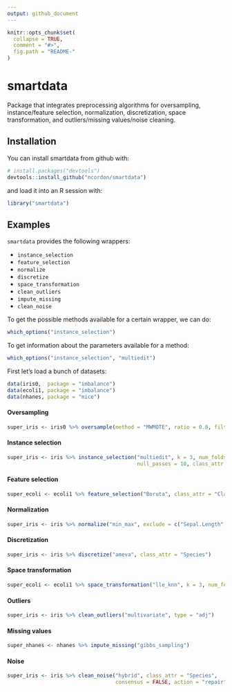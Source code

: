 ```yaml
---
output: github_document
---
```


<!-- README.md is generated from README.Rmd. Please edit that file -->

```r
knitr::opts_chunk$set(
  collapse = TRUE,
  comment = "#>",
  fig.path = "README-"
)
```

# smartdata

Package that integrates preprocessing algorithms for oversampling, instance/feature selection, normalization, discretization, space transformation, and outliers/missing values/noise cleaning.

## Installation

You can install smartdata from github with:

```r
# install.packages("devtools")
devtools::install_github("ncordon/smartdata")
```

and load it into an R session with:

```r
library("smartdata")
```

## Examples

`smartdata` provides the following wrappers: 

* `instance_selection`
* `feature_selection`
* `normalize`
* `discretize`
* `space_transformation`
* `clean_outliers`
* `impute_missing`
* `clean_noise`

To get the possible methods available for a certain wrapper, we can do:

```r
which_options("instance_selection")
```

To get information about the parameters available for a method:

```r
which_options("instance_selection", "multiedit")
```

First let's load a bunch of datasets:

```r
data(iris0,  package = "imbalance")
data(ecoli1, package = "imbalance")
data(nhanes, package = "mice")
```
#### Oversampling

```r
super_iris <- iris0 %>% oversample(method = "MWMOTE", ratio = 0.8, filtering = TRUE)
```

#### Instance selection

```r
super_iris <- iris %>% instance_selection("multiedit", k = 3, num_folds = 2, 
                                          null_passes = 10, class_attr = "Species")
```

#### Feature selection

```r
super_ecoli <- ecoli1 %>% feature_selection("Boruta", class_attr = "Class")
```

#### Normalization

```r
super_iris <- iris %>% normalize("min_max", exclude = c("Sepal.Length", "Species"))
```

#### Discretization

```r
super_iris <- iris %>% discretize("ameva", class_attr = "Species")
```

#### Space transformation

```r
super_ecoli <- ecoli1 %>% space_transformation("lle_knn", k = 3, num_features = 2)
```

#### Outliers

```r
super_iris <- iris %>% clean_outliers("multivariate", type = "adj")
```

#### Missing values

```r
super_nhanes <- nhanes %>% impute_missing("gibbs_sampling")
```

#### Noise

```r
super_iris <- iris %>% clean_noise("hybrid", class_attr = "Species", 
                                   consensus = FALSE, action = "repair")
```
